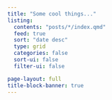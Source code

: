 ```yaml
---
title: "Some cool things..."
listing:
  contents: "posts/*/index.qmd"
  feed: true
  sort: "date desc"
  type: grid
  categories: false
  sort-ui: false
  filter-ui: false

page-layout: full
title-block-banner: true
---
```

